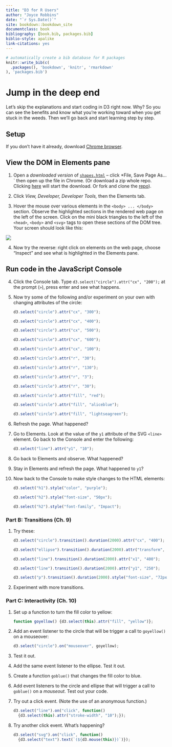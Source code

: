 ```yaml
--- 
title: "D3 for R Users"
author: "Joyce Robbins"
date: "`r Sys.Date()`"
site: bookdown::bookdown_site
documentclass: book
bibliography: [book.bib, packages.bib]
biblio-style: apalike
link-citations: yes
---
```


```r
# automatically create a bib database for R packages
knitr::write_bib(c(
  .packages(), 'bookdown', 'knitr', 'rmarkdown'
), 'packages.bib')
```


# Jump in the deep end

Let's skip the explanations and start coding in D3 right now. Why? So you can see the benefits and know what you're working toward when you get stuck in the weeds.  Then we'll go back and start learning step by step. 

## Setup

If you don't have it already, download [Chrome browser](https://www.google.com/chrome/){target="_blank"}.

## View the DOM in Elements pane

1. Open a *downloaded version* of [`shapes.html`](https://raw.githubusercontent.com/jtr13/d3book/master/code/shapes.html){target="_blank"} -- click *File, Save Page As...` then open up the file in Chrome. (Or download a zip whole repo. Clicking [here](https://github.com/jtr13/d3book/archive/master.zip){target="_blank"} will start the download. Or fork and clone the  [repo](https://github.com/jtr13/d3book){target="_blank"}).

2. Click *View, Developer, Developer Tools,* then the Elements tab. 

3. Hover the mouse over various elements in the `<body> ... </body>` section.  Observe the highlighted sections in the rendered web page on the left of the screen. Click on the mini black triangles to the left of the `<head>`, `<body>` and `<svg>` tags to open these sections of the DOM tree. Your screen should look like this:

![](images/elements.png)

4. Now try the reverse: right click on elements on the web page, choose "Inspect" and see what is highlighted in the Elements pane.

## Run code in the JavaScript Console


4.  Click the Console tab. Type `d3.select("circle").attr("cx", "200");` at the prompt (`>`), press enter and see what happens.

5.  Now try some of the following and/or experiment on your own with changing attributes of the circle:

    ``` javascript
    d3.select("circle").attr("cx", "300");

    d3.select("circle").attr("cx", "400");

    d3.select("circle").attr("cx", "500");

    d3.select("circle").attr("cx", "600");

    d3.select("circle").attr("cx", "100");

    d3.select("circle").attr("r", "30");

    d3.select("circle").attr("r", "130");

    d3.select("circle").attr("r", "3");

    d3.select("circle").attr("r", "30");

    d3.select("circle").attr("fill", "red");

    d3.select("circle").attr("fill", "aliceblue");

    d3.select("circle").attr("fill", "lightseagreen");
    ```

6.  Refresh the page. What happened?

7.  Go to Elements. Look at the value of the `y1` attribute of the SVG `<line>` element. Go back to the Console and enter the following:

    ``` javascript
    d3.select("line").attr("y1", "10");
    ```

8.  Go back to Elements and observe. What happened?
9.  Stay in Elements and refresh the page. What happened to `y1`?

10. Now back to the Console to make style changes to the HTML elements:

    ``` javascript
    d3.select("h1").style("color", "purple");

    d3.select("h2").style("font-size", "50px");

    d3.select("h2").style("font-family", "Impact");
    ```

### Part B: Transitions (Ch. 9)

1.  Try these:

    ``` javascript
    d3.select("circle").transition().duration(2000).attr("cx", "400");

    d3.select("ellipse").transition().duration(2000).attr("transform", "translate (400, 400)");

    d3.select("line").transition().duration(2000).attr("x1", "400");

    d3.select("line").transition().duration(2000).attr("y1", "250");

    d3.select("p").transition().duration(2000).style("font-size", "72px");
    ```

2.  Experiment with more transitions.

### Part C: Interactivity (Ch. 10)

1.  Set up a function to turn the fill color to yellow:

    ``` javascript
    function goyellow() {d3.select(this).attr("fill", "yellow")};
    ```

2.  Add an event listener to the circle that will be trigger a call to `goyellow()` on a mouseover:

    ``` javascript
    d3.select("circle").on("mouseover", goyellow);
    ```

3.  Test it out.

4.  Add the same event listener to the ellipse. Test it out.

5.  Create a function `goblue()` that changes the fill color to blue.

6.  Add event listeners to the circle and ellipse that will trigger a call to `goblue()` on a *mouseout*. Test out your code.

7.  Try out a click event. (Note the use of an anonymous function.)

    ``` javascript
    d3.select("line").on("click", function()
      {d3.select(this).attr("stroke-width", "10");});
    ```

8.  Try another click event. What's happening?

    ``` javascript
    d3.select("svg").on("click", function()
      {d3.select("text").text(`(${d3.mouse(this)})`)});
    ```







